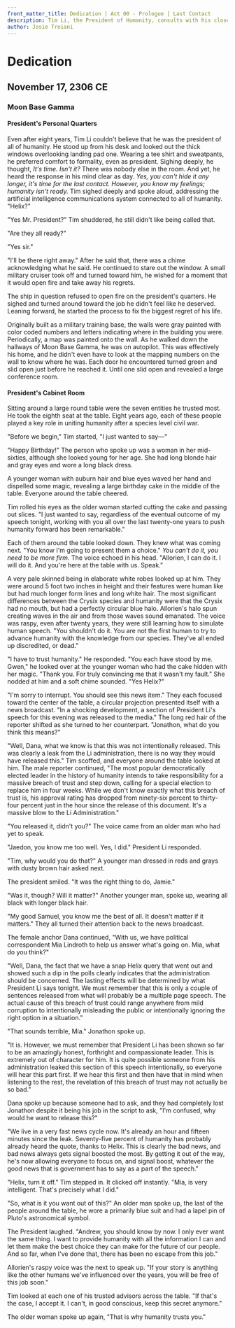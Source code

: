 ```yaml
---
front_matter_title: Dedication | Act 00 - Prologue | Last Contact
description: Tim Li, the President of Humanity, consults with his closest advisors before one of the most important speeches of his career.
author: Josie Troiani
---
```

# Dedication

## November 17, 2306 CE

### Moon Base Gamma

#### President's Personal Quarters

Even after eight years, Tim Li couldn't believe that he was the president of all of humanity. He stood up from his desk and looked out the thick windows overlooking landing pad one. Wearing a tee shirt and sweatpants, he preferred comfort to formality, even as president. Sighing deeply, he thought, *It's time. Isn't it?* There was nobody else in the room. And yet, he heard the response in his mind clear as day. *Yes, you can't hide it any longer, it's time for the last contact. However, you know my feelings; humanity isn't ready.* Tim sighed deeply and spoke aloud, addressing the artificial intelligence communications system connected to all of humanity. "Helix?"

"Yes Mr. President?" Tim shuddered, he still didn't like being called that.

"Are they all ready?"

"Yes sir."

"I'll be there right away." After he said that, there was a chime acknowledging what he said. He continued to stare out the window. A small military cruiser took off and turned toward him, he wished for a moment that it would open fire and take away his regrets.

The ship in question refused to open fire on the president's quarters. He sighed and turned around toward the job he didn't feel like he deserved. Leaning forward, he started the process to fix the biggest regret of his life.

Originally built as a military training base, the walls were gray painted with color coded numbers and letters indicating where in the building you were. Periodically, a map was painted onto the wall. As he walked down the hallways of Moon Base Gamma, he was on autopilot. This was effectively his home, and he didn't even have to look at the mapping numbers on the wall to know where he was. Each door he encountered turned green and slid open just before he reached it. Until one slid open and revealed a large conference room.

#### President's Cabinet Room

Sitting around a large round table were the seven entities he trusted most. He took the eighth seat at the table. Eight years ago, each of these people played a key role in uniting humanity after a species level civil war.

"Before we begin," Tim started, "I just wanted to say—"

"Happy Birthday!" The person who spoke up was a woman in her mid-sixties, although she looked young for her age. She had long blonde hair and gray eyes and wore a long black dress.

A younger woman with auburn hair and blue eyes waved her hand and dispelled some magic, revealing a large birthday cake in the middle of the table. Everyone around the table cheered.

Tim rolled his eyes as the older woman started cutting the cake and passing out slices. "I just wanted to say, regardless of the eventual outcome of my speech tonight, working with you all over the last twenty-one years to push humanity forward has been remarkable."

Each of them around the table looked down. They knew what was coming next. "You know I'm going to present them a choice." *You can't do it, you need to be more firm.* The voice echoed in his head. "Allorien, I can do it. I will do it. And you're here at the table with us. Speak."

A very pale skinned being in elaborate white robes looked up at him. They were around 5 foot two inches in height and their features were human like but had much longer form lines and long white hair. The most significant differences between the Crysix species and humanity were that the Crysix had no mouth, but had a perfectly circular blue halo. Allorien's halo spun creating waves in the air and from those waves sound emanated. The voice was raspy, even after twenty years, they were still learning how to simulate human speech. "You shouldn't do it. You are not the first human to try to advance humanity with the knowledge from our species. They've all ended up discredited, or dead."

"I have to trust humanity." He responded. "You each have stood by me. Gwen," he looked over at the younger woman who had the cake hidden with her magic. "Thank you. For truly convincing me that it wasn't my fault." She nodded at him and a soft chime sounded. "Yes Helix?"

"I'm sorry to interrupt. You should see this news item." They each focused toward the center of the table, a circular projection presented itself with a news broadcast. "In a shocking development, a section of President Li's speech for this evening was released to the media." The long red hair of the reporter shifted as she turned to her counterpart. "Jonathon, what do you think this means?"

"Well, Dana, what we know is that this was not intentionally released. This was clearly a leak from the Li administration, there is no way they would have released this." Tim scoffed, and everyone around the table looked at him. The male reporter continued, "The most popular democratically elected leader in the history of humanity intends to take responsibility for a massive breach of trust and step down, calling for a special election to replace him in four weeks. While we don't know exactly what this breach of trust is, his approval rating has dropped from ninety-six percent to thirty-four percent just in the hour since the release of this document. It's a massive blow to the Li Administration."

"You released it, didn't you?" The voice came from an older man who had yet to speak.

"Jaedon, you know me too well. Yes, I did." President Li responded.

"Tim, why would you do that?" A younger man dressed in reds and grays with dusty brown hair asked next.

The president smiled. "It was the right thing to do, Jamie."

"Was it, though? Will it matter?" Another younger man, spoke up, wearing all black with longer black hair.

"My good Samuel, you know me the best of all. It doesn't matter if it matters." They all turned their attention back to the news broadcast.

The female anchor Dana continued, "With us, we have political correspondent Mia Lindroth to help us answer what's going on. Mia, what do you think?"

"Well, Dana, the fact that we have a snap Helix query that went out and showed such a dip in the polls clearly indicates that the administration should be concerned. The lasting effects will be determined by what President Li says tonight. We must remember that this is only a couple of sentences released from what will probably be a multiple page speech. The actual cause of this breach of trust could range anywhere from mild corruption to intentionally misleading the public or intentionally ignoring the right option in a situation."

"That sounds terrible, Mia." Jonathon spoke up.

"It is. However, we must remember that President Li has been shown so far to be an amazingly honest, forthright and compassionate leader. This is extremely out of character for him. It is quite possible someone from his administration leaked this section of this speech intentionally, so everyone will hear this part first. If we hear this first and then have that in mind when listening to the rest, the revelation of this breach of trust may not actually be so bad."

Dana spoke up because someone had to ask, and they had completely lost Jonathon despite it being his job in the script to ask, "I'm confused, why would he want to release this?"

"We live in a very fast news cycle now. It's already an hour and fifteen minutes since the leak. Seventy-five percent of humanity has probably already heard the quote, thanks to Helix. This is clearly the bad news, and bad news always gets signal boosted the most. By getting it out of the way, he's now allowing everyone to focus on, and signal boost, whatever the good news that is government has to say as a part of the speech."

"Helix, turn it off." Tim stepped in. It clicked off instantly. "Mia, is very intelligent. That's precisely what I did."

"So, what is it you want out of this?" An older man spoke up, the last of the people around the table, he wore a primarily blue suit and had a lapel pin of Pluto's astronomical symbol.

The President laughed. "Andrew, you should know by now. I only ever want the same thing. I want to provide humanity with all the information I can and let them make the best choice they can make for the future of our people. And so far, when I've done that, there has been no escape from this job."

Allorien's raspy voice was the next to speak up. "If your story is anything like the other humans we've influenced over the years, you will be free of this job soon."

Tim looked at each one of his trusted advisors across the table. "If that's the case, I accept it. I can't, in good conscious, keep this secret anymore."

The older woman spoke up again, "That is why humanity trusts you."
